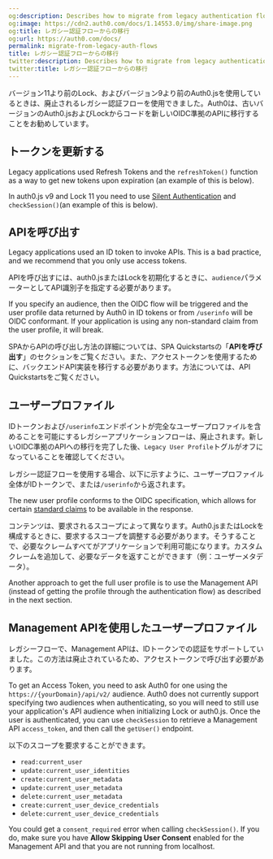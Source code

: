 ```yaml
---
og:description: Describes how to migrate from legacy authentication flows.
og:image: https://cdn2.auth0.com/docs/1.14553.0/img/share-image.png
og:title: レガシー認証フローからの移行
og:url: https://auth0.com/docs/
permalink: migrate-from-legacy-auth-flows
title: レガシー認証フローからの移行
twitter:description: Describes how to migrate from legacy authentication flows.
twitter:title: レガシー認証フローからの移行
---
```


バージョン11より前のLock、およびバージョン9より前のAuth0.jsを使用しているときは、廃止されるレガシー認証フローを使用できました。Auth0は、古いバージョンのAuth0.jsおよびLockからコードを新しいOIDC準拠のAPIに移行することをお勧めしています。

## トークンを更新する

Legacy applications used <Tooltip tip="Refresh Token: Token used to obtain a renewed Access Token without forcing users to log in again." cta="View Glossary" href="/docs/glossary?term=Refresh+Tokens">Refresh Tokens</Tooltip> and the `refreshToken()` function as a way to get new tokens upon expiration (an example of this is below).

In auth0.js v9 and Lock 11 you need to use [Silent Authentication](/docs/authenticate/login/configure-silent-authentication) and `checkSession()`(an example of this is below).

## APIを呼び出す

Legacy applications used an <Tooltip tip="ID Token: Credential meant for the client itself, rather than for accessing a resource." cta="View Glossary" href="/docs/glossary?term=ID+token">ID token</Tooltip> to invoke APIs. This is a bad practice, and we recommend that you only use <Tooltip tip="Access Token: Authorization credential, in the form of an opaque string or JWT, used to access an API." cta="View Glossary" href="/docs/glossary?term=access+tokens">access tokens</Tooltip>.

APIを呼び出すには、auth0.jsまたはLockを初期化するときに、`audience`パラメーターとしてAPI識別子を指定する必要があります。

If you specify an <Tooltip tip="Audience: Unique identifier of the audience for an issued token. Named aud in a token, its value contains the ID of either an application (Client ID) for an ID Token or an API (API Identifier) for an Access Token." cta="View Glossary" href="/docs/glossary?term=audience">audience</Tooltip>, then the OIDC flow will be triggered and the user profile data returned by Auth0 in ID tokens or from `/userinfo` will be OIDC conformant. If your application is using any non-standard claim from the user profile, it will break.

SPAからAPIの呼び出し方法の詳細については、SPA Quickstartsの「**APIを呼び出す**」のセクションをご覧ください。また、アクセストークンを使用するために、バックエンドAPI実装を移行する必要があります。方法については、API Quickstartsをご覧ください。

## ユーザープロファイル

IDトークンおよび`/userinfo`エンドポイントが完全なユーザープロファイルを含めることを可能にするレガシーアプリケーションフローは、廃止されます。新しいOIDC準拠のAPIへの移行を完了した後、`Legacy User Profile`トグルがオフになっていることを確認してください。

レガシー認証フローを使用する場合、以下に示すように、ユーザープロファイル全体がIDトークンで、または`/userinfo`から返されます。

The new user profile conforms to the OIDC specification, which allows for certain [standard claims](https://openid.net/specs/openid-connect-core-1_0.html#StandardClaims) to be available in the response.

コンテンツは、要求されるスコープによって異なります。Auth0.jsまたはLockを構成するときに、要求するスコープを調整する必要があります。そうすることで、必要なクレームすべてがアプリケーションで利用可能になります。カスタムクレームを追加して、必要なデータを返すことができます（例：ユーザーメタデータ）。

Another approach to get the full user profile is to use the <Tooltip tip="Management API: A product to allow customers to perform administrative tasks." cta="View Glossary" href="/docs/glossary?term=Management+API">Management API</Tooltip> (instead of getting the profile through the authentication flow) as described in the next section.

## Management APIを使用したユーザープロファイル

レガシーフローで、Management APIは、IDトークンでの認証をサポートしていました。この方法は廃止されているため、アクセストークンで呼び出す必要があります。

To get an Access Token, you need to ask Auth0 for one using the `https://{yourDomain}/api/v2/` audience. Auth0 does not currently support specifying two audiences when authenticating, so you will need to still use your application's API audience when initializing Lock or auth0.js. Once the user is authenticated, you can use `checkSession` to retrieve a Management API `access_token`, and then call the `getUser()` endpoint.

以下のスコープを要求することができます。

* `read:current_user`
* `update:current_user_identities`
* `create:current_user_metadata`
* `update:current_user_metadata`
* `delete:current_user_metadata`
* `create:current_user_device_credentials`
* `delete:current_user_device_credentials`

You could get a `consent_required` error when calling `checkSession()`. If you do, make sure you have **Allow Skipping User Consent** enabled for the Management API and that you are not running from localhost.